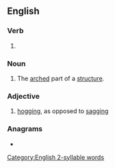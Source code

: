 ==English==

===Verb===
{{head|en|verb form}}

# {{present participle of|en|arch|nocat=1}}

===Noun===
{{en-noun}}

# The [[arched]] part of a [[structure]].

===Adjective===
{{en-adj|-}}

# {{lb|en|nautical}} [[hogging]], as opposed to [[sagging]]

{{Webster 1913}}

===Anagrams===
* {{anagrams|en|a=acghinr|Charing|chagrin|chargin'|charing}}

[[Category:English 2-syllable words]]